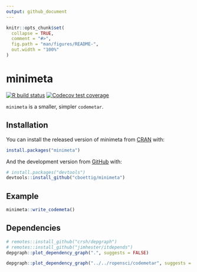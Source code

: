 ```yaml
---
output: github_document
---
```


<!-- README.md is generated from README.Rmd. Please edit that file -->

```r
knitr::opts_chunk$set(
  collapse = TRUE,
  comment = "#>",
  fig.path = "man/figures/README-",
  out.width = "100%"
)
```

# minimeta

<!-- badges: start -->
[![R build status](https://github.com/cboettig/minimeta/workflows/R-CMD-check/badge.svg)](https://github.com/cboettig/minimeta/actions)
[![Codecov test coverage](https://codecov.io/gh/cboettig/minimeta/branch/master/graph/badge.svg)](https://codecov.io/gh/cboettig/minimeta?branch=master)
<!-- badges: end -->

`minimeta` is a smaller, simpler `codemetar`.

## Installation

You can install the released version of minimeta from [CRAN](https://CRAN.R-project.org) with:

``` r
install.packages("minimeta")
```

And the development version from [GitHub](https://github.com/) with:

``` r
# install.packages("devtools")
devtools::install_github("cboettig/minimeta")
```

## Example


```r
minimeta::write_codemeta()
```


## Dependencies


```r
# remotes::install_github("crsh/depgraph")
# remotes::install_github("jimhester/itdepends")
depgraph::plot_dependency_graph(".", suggests = FALSE)

```


```r
depgraph::plot_dependency_graph("../../ropensci/codemetar", suggests = FALSE)
```
